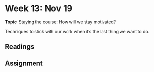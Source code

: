 # Week 13: Nov 19

**Topic** \ Staying the course: How will we stay motivated?

Techniques to stick with our work when it's the last thing we want to do.

## Readings

## Assignment

